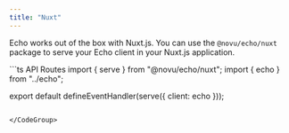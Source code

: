 ```yaml
---
title: "Nuxt"
---
```


Echo works out of the box with Nuxt.js. You can use the `@novu/echo/nuxt` package to serve your Echo client in your Nuxt.js application.

<CodeGroup>
```ts API Routes
import { serve } from "@novu/echo/nuxt";
import { echo } from "../echo";

export default defineEventHandler(serve({ client: echo }));
```

</CodeGroup>
